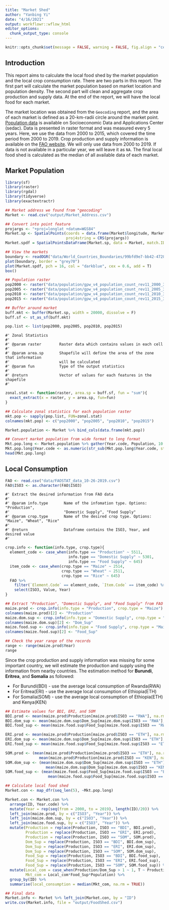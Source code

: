 ---
title: "Market Shed"
author: "Yanbing Yi"
date: "4/16/2021"
output: workflowr::wflow_html
editor_options:
  chunk_output_type: console
---

```{r setup, include=FALSE}
knitr::opts_chunk$set(message = FALSE, warning = FALSE, fig.align = "center")
```

## Introduction

This report aims to calculate the local food shed by the market population and the local crop consumption rate. There are two parts in this report. The first part will calculate the market population based on market location and population density. The second part will clean and aggregate crop production and supply data. At the end of the report, we will have the local food for each market.


The market location was obtained from the `Geocoding` report, and the area of each market is defined as a 20-km-radii circle around the market point. [Population data](http://sedac.ciesin.columbia.edu/data/collection/gpw-v4/documentation) is available on Socioeconomic Data and Applications Center (sedac). Data is presented in raster format and was measured every 5 years. Here, we use the data from 2000 to 2015, which covered the time period from 2000 to 2019. Crop production and supply information is available on the [FAO website](http://www.fao.org/faostat/en/#data/FBS). We will only use data from 2000 to 2019. If data is not available in a particular year, we will leave it as `NA`. The final local food shed is calculated as the median of all available data of each market. 



## Market Population

```{r}
library(sf)
library(raster)
library(rgdal)
library(tidyverse)
library(exactextractr)

## Market address we found from "geocoding"
Market <- read.csv("output/Market_Address.csv")

## Convert into point feature
projargs <- "+proj=longlat +datum=WGS84"
Market.sp <- SpatialPoints(coords = data.frame(Market$longitude, Market$latitude), 
                           proj4string = CRS(projargs))
Market.spdf = SpatialPointsDataFrame(Market.sp, data = Market, match.ID = T)

## View the markets
boundary <- readOGR("data/World_Countries_Boundaries/99bfd9e7-bb42-4728-87b5-07f8c8ac631c2020328-1-1vef4ev.lu5nk.shp")
plot(boundary, border = "grey70")
plot(Market.spdf, pch = 16, col = "darkblue", cex = 0.6, add = T)
box()
```

```{r}
## Population raster 
pop2000 <- raster("data/population/gpw_v4_population_count_rev11_2000_30_sec.tif")
pop2005 <- raster("data/population/gpw_v4_population_count_rev11_2005_30_sec.tif")
pop2010 <- raster("data/population/gpw_v4_population_count_rev11_2010_30_sec.tif")
pop2015 <- raster("data/population/gpw_v4_population_count_rev11_2015_30_sec.tif")

## Buffer around market 
buff.mkt <- buffer(Market.sp, width = 20000, dissolve = F)
buff.sf <- st_as_sf(buff.mkt)

pop.list <- list(pop2000, pop2005, pop2010, pop2015)
```


```
#' Zonal Statistics
#'
#' @param raster        Raster data which contains values in each cell
#'
#' @param area.sp       Shapefile will define the area of the zone that information 
#'                      will be calculated
#' @param fun           Type of the output statistics
#'
#' @return              Vector of values for each features in the shapefile
#'
```

```{r}
zonal.stat <- function(raster, area.sp = buff.sf, fun = "sum"){
  exact_extract(x = raster, y = area.sp, fun=fun)
}
```


```{r, results=FALSE}
## Calculate zonal statistics for each population raster
mkt.pop <- sapply(pop.list, FUN=zonal.stat)
colnames(mkt.pop) <- c("pop2000", "pop2005", "pop2010", "pop2015")

Market.population <- Market %>% bind_cols(data.frame(mkt.pop))

## Convert market population from wide format to long format
Mkt.pop.long <- Market.population %>% gather(Year.code, Population, 10:13)
Mkt.pop.long$Year.code <- as.numeric(str_sub(Mkt.pop.long$Year.code, start = 4))
head(Mkt.pop.long)
```


## Local Consumption

```{r}
FAO <- read.csv("data/FAOSTAT_data_10-26-2019.csv")
FAO$ISO3 <- as.character(FAO$ISO3)
```


```
#' Extract the desired information from FAO data
#'
#' @param info.type       Name of the infomation type. Options: "Production", 
#'                        "Domestic Supply", "Food Supply"
#' @param crop.type       Name of the desired crop type. Options: "Maize", "Wheat", "Rice"
#'
#' @return                Dataframe contains the ISO3, Year, and desired value
#'
```

```{r}
crop.info <- function(info.type, crop.type){
  element_code <- case_when(info.type == "Production" ~ 5511,
                            info.type == "Domestic Supply" ~ 5301,
                            info.type == "Food Supply" ~ 645)
  item_code <- case_when(crop.type == "Maize" ~ 2514,
                         crop.type == "Wheat" ~ 2511,
                         crop.type == "Rice" ~ 645)
  FAO %>% 
    filter(`Element.Code` == element_code, `Item.Code` == item_code) %>% 
    select(ISO3, Value, Year)
}

```


```{r}
## Extract "Production", "Domestic Supply", and "Food Supply" from FAO data
maize.prod <- crop.info(info.type = "Production", crop.type = "Maize")
colnames(maize.prod)[2] <- "Production"
maize.dom.sup <- crop.info(info.type = "Domestic Supply", crop.type = "Maize")
colnames(maize.dom.sup)[2] <- "Dom_Sup"
maize.food.sup <- crop.info(info.type = "Food Supply", crop.type = "Maize")
colnames(maize.food.sup)[2] <- "Food_Sup"

## Check the year range of the records
range <- range(maize.prod$Year)
range
```


Since the crop production and supply information was missing for some important country, we will estimate the production and supply using the information from nearby countries. The estimation method for **Burundi**, **Eritrea**, and **Somalia** as followed:

* For Burundi(BDI) - use the average local consumption of Rwanda(RWA)
* For Eritrea(ERI) - use the average local consumption of Ethiopia(ETH)
* For Somalia(SOM) - use the average local consumption of Ethiopia(ETH) and Kenya(KEN)


```{r}
## Estimate values for BDI, ERI, and SOM
BDI.prod <- mean(maize.prod$Production[maize.prod$ISO3 == "RWA"], na.rm = T)
BDI.dom_sup <- mean(maize.dom.sup$Dom_Sup[maize.dom.sup$ISO3 == "RWA"], na.rm = T)
BDI.food_sup <- mean(maize.food.sup$Food_Sup[maize.food.sup$ISO3 == "RWA"], na.rm = T)

ERI.prod <- mean(maize.prod$Production[maize.prod$ISO3 == "ETH"], na.rm = T)
ERI.dom_sup <- mean(maize.dom.sup$Dom_Sup[maize.dom.sup$ISO3 == "ETH"], na.rm = T)
ERI.food_sup <- mean(maize.food.sup$Food_Sup[maize.food.sup$ISO3 == "ETH"], na.rm = T)

SOM.prod <- (mean(maize.prod$Production[maize.prod$ISO3 == "ETH"], na.rm = T) + 
               mean(maize.prod$Production[maize.prod$ISO3 == "KEN"], na.rm = T))/2
SOM.dom_sup <- (mean(maize.dom.sup$Dom_Sup[maize.dom.sup$ISO3 == "ETH"], na.rm = T) + 
                  mean(maize.dom.sup$Dom_Sup[maize.dom.sup$ISO3 == "KEN"], na.rm = T))/2
SOM.food_sup <- (mean(maize.food.sup$Food_Sup[maize.food.sup$ISO3 == "ETH"], na.rm = T) +
                   mean(maize.food.sup$Food_Sup[maize.food.sup$ISO3 == "KEN"], na.rm = T))/2
```



```{r}
## Calculate local food shed
Market.con <- map_dfr(seq_len(5), ~Mkt.pop.long)

Market.con <- Market.con %>% 
  arrange(ID, Year.code) %>% 
  mutate(Year = rep(seq(from = 2000, to = 2019), length(ID)/20)) %>% 
  left_join(maize.prod, by = c("ISO3", "Year")) %>% 
  left_join(maize.dom.sup, by = c("ISO3", "Year")) %>% 
  left_join(maize.food.sup, by = c("ISO3", "Year")) %>% 
  mutate(Production = replace(Production, ISO3 == "BDI", BDI.prod),
         Production = replace(Production, ISO3 == "ERI", ERI.prod),
         Production = replace(Production, ISO3 == "SOM", SOM.prod),
         Dom_Sup = replace(Production, ISO3 == "BDI", BDI.dom_sup),
         Dom_Sup = replace(Production, ISO3 == "ERI", ERI.dom_sup),
         Dom_Sup = replace(Production, ISO3 == "SOM", SOM.dom_sup),
         Food_Sup = replace(Production, ISO3 == "BDI", BDI.food_sup),
         Food_Sup = replace(Production, ISO3 == "ERI", ERI.food_sup),
         Food_Sup = replace(Production, ISO3 == "SOM", SOM.food_sup)) %>% 
  mutate(Local_com = case_when(Production/Dom_Sup > 1 ~ 1, T ~ Production/Dom_Sup),
         Mkt_com = Local_com*Food_Sup*Population) %>% 
  group_by(ID) %>% 
  summarise(local_consumption = median(Mkt_com, na.rm = TRUE))
```


```{r}
## Final data
Market.info <- Market %>% left_join(Market.con, by = "ID")
write.csv(Market.info, file = "output/FoodShed.csv")
```


